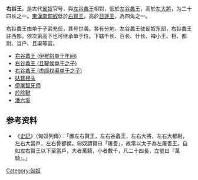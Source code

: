 {{noteTA
|1=zh-hans:单于; zh-hant:單于;
|2=zh:尸; zh-hans:尸; zh-hant:尸;
}}
'''右谷{{Ruby|蠡|-{zh-tw:ㄌㄧˊ;zh-cn:lí;zh-hk:luk6}-}}王'''，是古代[[匈奴|匈奴]]官号，與[[左谷蠡王|左谷蠡王]]相對，低於[[左谷蠡王|左谷蠡王]]，高於[[左大將|左大將]]，为二十四长之一。[[東漢|東漢]][[南匈奴|南匈奴]]低於[[右賢王|右賢王]]，高於[[日逐王|日逐王]]，為四角之一。

右谷蠡王由单于子弟充任，其号世袭。各有分地，左谷蠡王驻匈奴东部，右谷蠡王驻西部。依次第高下也可继承单于位。下辖千长、百长、什长、裨小王、相、都尉、当户、且渠等官。

*[[右谷蠡王_(伊稚斜单于年间)|右谷蠡王 (伊稚斜单于年间)]]
*[[右谷蠡王_(且鞮侯单于之子)|右谷蠡王 (且鞮侯单于之子)]]
*[[右谷蠡王_(虚闾权渠单于之子)|右谷蠡王 (虚闾权渠单于之子)]]
*[[姑瞀楼头|姑瞀楼头]]
*[[伊屠智牙师|伊屠智牙师]]
*[[於除鞬|於除鞬]]
*[[潘六奚|潘六奚]]

==参考资料==
* 《[[史記|史記]]》〈匈奴列傳〉：「置左右賢王，左右谷蠡王，左右大將，左右大都尉，左右大當戶，左右骨都侯。匈奴謂賢曰「屠耆」，故常以太子為左屠耆王。自如左右賢王以下至當戶，大者萬騎，小者數千，凡二十四長，立號曰『萬騎』。」

[[Category:匈奴|Category:匈奴]]